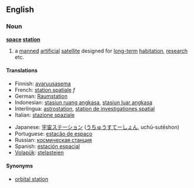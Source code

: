 ==English==

===Noun===
{{wikipedia}}
'''[[space]] [[station]]'''

# a [[manned]] [[artificial]] [[satellite]] designed for [[long-term]] [[habitation]], [[research]] etc.

====Translations====
{{top}}
*Finnish: [[avaruusasema]]
*French: [[station spatiale]] ''f''
*German: [[Raumstation]] 
*Indonesian: [[stasiun ruang angkasa]], [[stasiun luar angkasa]]
*Interlingua: [[astrostation]], [[station de investigationes spatial]]
*Italian: [[stazione spaziale]] 
{{mid}}
*Japanese: [[宇宙ステーション]] ([[うちゅうすてーしょん]], uchū-sutēshon)
*Portuguese: [[estação de espaço]] 
*Russian: [[космическая станция]] {{f}}
*Spanish: [[estación espacial]]
*[[Volapük]]: [[stelastejen]]
{{bottom}}

====Synonyms====
* [[orbital station]]